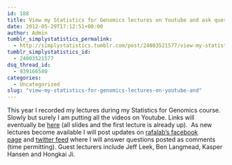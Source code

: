 ```yaml
---
id: 188
title: View my Statistics for Genomics lectures on Youtube and ask questions on facebook/twitter
date: 2012-05-29T17:12:51+00:00
author: Admin
tumblr_simplystatistics_permalink:
  - http://simplystatistics.tumblr.com/post/24003521577/view-my-statistics-for-genomics-lectures-on-youtube-and
tumblr_simplystatistics_id:
  - 24003521577
dsq_thread_id:
  - 939166580
categories:
  - Uncategorized
slug: "view-my-statistics-for-genomics-lectures-on-youtube-and"
---
```

This year I recorded my lectures during my Statistics for Genomics course. Slowly but surely I am putting all the videos on Youtube. Links will eventually be <a href="http://rafalab.jhsph.edu/688/" target="_blank">here</a> (all slides and the first lecture is already up).  As new lectures become available I will post updates on <a href="https://www.facebook.com/pages/RafaLab/144709675562592" target="_blank">rafalab&#8217;s facebook page</a> and <a href="https://twitter.com/#!/rafalab" target="_blank">twitter feed</a> where I will answer questions posted as comments (time permitting). Guest lecturers include Jeff Leek, Ben Langmead, Kasper Hansen and Hongkai Ji.
